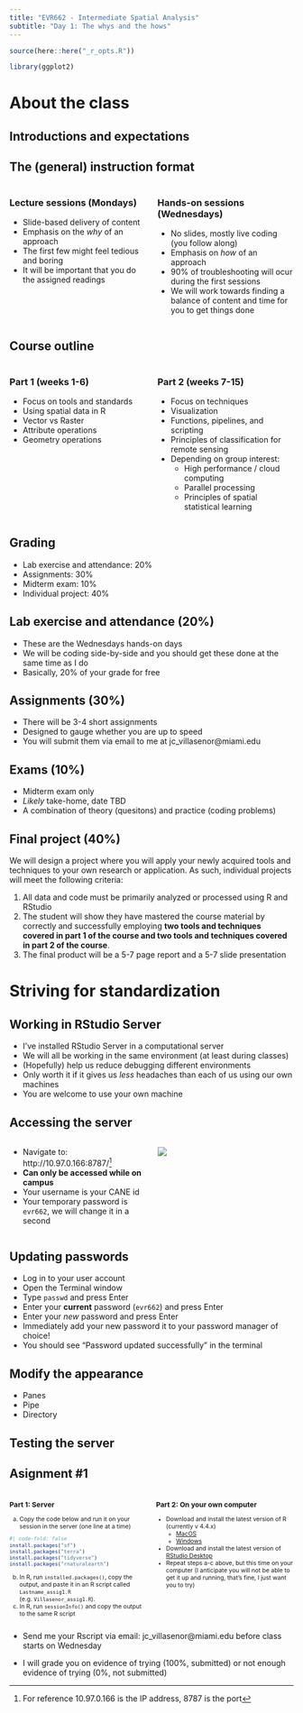 ```yaml
---
title: "EVR662 - Intermediate Spatial Analysis"
subtitle: "Day 1: The whys and the hows"
---
```


```r
source(here::here("_r_opts.R"))

library(ggplot2)
```


# About the class

## Introductions and expectations

## The (general) instruction format

:::: {.columns}

::: {.column width="50%"}
### Lecture sessions (Mondays)
- Slide-based delivery of content
- Emphasis on the _why_ of an approach
- The first few might feel tedious and boring
- It will be important that you do the assigned readings
:::

::: {.column width="50%"}
### Hands-on sessions (Wednesdays)
- No slides, mostly live coding (you follow along)
- Emphasis on _how_ of an approach
- 90% of troubleshooting will ocur during the first sessions
- We will work towards finding a balance of content and time for you to get things done
:::

::::

## Course outline

:::: {.columns}

::: {.column width="50%"}

### Part 1 (weeks 1-6)

- Focus on tools and standards
- Using spatial data in R
- Vector vs Raster
- Attribute operations
- Geometry operations

:::

::: {.column width="50%"}

### Part 2 (weeks 7-15)

- Focus on techniques
- Visualization
- Functions, pipelines, and scripting
- Principles of classification for remote sensing
- Depending on group interest:
  - High performance / cloud computing
  - Parallel processing
  - Principles of spatial statistical learning

:::

::::

## Grading
- Lab exercise and attendance: 20%
- Assignments: 30%
- Midterm exam: 10%
- Individual project: 40%

## Lab exercise and attendance (20%)
- These are the Wednesdays hands-on days
- We will be coding side-by-side and you should get these done at the same time as I do
- Basically, 20% of your grade for free

## Assignments (30%)
- There will be 3-4 short assignments
- Designed to gauge whether you are up to speed
- You will submit them via email to me at jc_villasenor@miami.edu

## Exams (10%)
- Midterm exam only
- _Likely_ take-home, date TBD
- A combination of theory (quesitons) and practice (coding problems)

## Final project (40%)
We will design a project where you will apply your newly acquired tools and techniques to your own research or application. As such, individual projects will meet the following criteria:

1. All data and code must be primarily analyzed or processed using R and RStudio
2. The student will show they have mastered the course material by correctly and successfully employing **two tools and techniques covered in part 1 of the course and two tools and techniques covered in part 2 of the course**.
3. The final product will be a 5-7 page report and a 5-7 slide presentation

# Striving for standardization

## Working in RStudio Server
- I've installed RStudio Server in a computational server
- We will all be working in the same environment (at least during classes)
- (Hopefully) help us reduce debugging different environments
- Only worth it if it gives us _less_ headaches than each of us using our own machines
- You are welcome to use your own machine


## Accessing the server

:::: {.columns}

::: {.column width="50%"}

- Navigate to: http://10.97.0.166:8787/^[For reference 10.97.0.166 is the IP address, 8787 is the port]
- **Can only be accessed while on campus**
- Your username is your CANE id
- Your temporary password is `evr662`, we will change it in a second

:::

::: {.column width="50%"}

![](img/server.png)

:::

::::



## Updating passwords

- Log in to your user account
- Open the Terminal window
- Type `passwd` and press Enter
- Enter your **current** password (`evr662`) and press Enter
- Enter your _new_ password and press Enter
- Immediately add your new password it to your password manager of choice!
- You should see "Password updated successfully" in the terminal


## Modify the appearance

- Panes
- Pipe
- Directory

## Testing the server


## Asignment #1

::: {style="font-size: 75%"}

::: {.nonincremental}


:::: {.columns}

::: {.column width="50%"}

### Part 1: Server

a. Copy the code below and run it on your session in the server (one line at a time)


```r
#| code-fold: false
install.packages("sf")
install.packages("terra")
install.packages("tidyverse")
install.packages("rnaturalearth")
```

b. In R, run `installed.packages()`, copy the output, and paste it in an R script called `Lastname_assig1.R` (e.g. `Villasenor_assig1.R`).
c. In R, run `sessionInfo()` and copy the output to the same R script
:::

::: {.column width="50%"}

### Part 2: On your own computer

- Download and install the latest version of R (currently v 4.4.x)
    - [MacOS](https://cran.r-project.org/bin/macosx/)
    - [Windows](https://cran.r-project.org/bin/windows/base/)
- Download and install the latest version of [RStudio Desktop](https://posit.co/download/rstudio-desktop/)
- Repeat steps a-c above, but this time on your computer (I anticipate you will not be able to get it up and running, that's fine, I just want you to try)

:::

::::

:::

:::

- Send me your Rscript via email: jc_villasenor@miami.edu before class starts on Wednesday

- I will grade you on evidence of trying (100%, submitted) or not enough evidence of trying (0%, not submitted)
